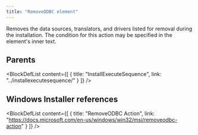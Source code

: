 ```yaml
---
title: "RemoveODBC element"
---
```



Removes the data sources, translators, and drivers listed for removal during the installation. The condition for this action may be specified in the element's inner text.


## Parents

<BlockDefList content={[
    {
      title: "InstallExecuteSequence",
      link: "../installexecutesequence/"
    }
  ]}
/>

## Windows Installer references

<BlockDefList content={[
    {
      title: "RemoveODBC Action",
      link: "https://docs.microsoft.com/en-us/windows/win32/msi/removeodbc-action"
    }
  ]}
/>
